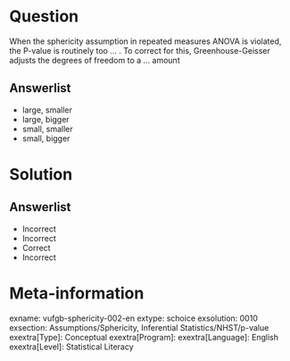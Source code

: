 Question
========

When the sphericity assumption in repeated measures ANOVA is violated, the P-value is routinely too ... . To correct for this, Greenhouse-Geisser adjusts the degrees of freedom to a ... amount
  
Answerlist
----------
* large, smaller
* large, bigger
* small, smaller
* small, bigger

Solution
========

Answerlist
----------
* Incorrect
* Incorrect
* Correct
* Incorrect

Meta-information
================
exname: vufgb-sphericity-002-en
extype: schoice
exsolution: 0010
exsection: Assumptions/Sphericity, Inferential Statistics/NHST/p-value
exextra[Type]: Conceptual
exextra[Program]: 
exextra[Language]: English
exextra[Level]: Statistical Literacy
